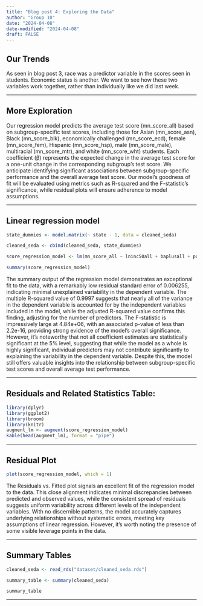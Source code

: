 ```yaml
---
title: "Blog post 4: Exploring the Data"
author: "Group 10"
date: "2024-04-08"
date-modified: "2024-04-08"
draft: FALSE
---
```


## Our Trends

As seen in blog post 3, race was a predictor variable in the scores seen in students. Economic status is another. We want to see how these two variables work together, rather than individually like we did last week. 

----

## More Exploration

Our regression model predicts the average test score (mn_score_all) based on subgroup-specific test scores, including those for Asian (mn_score_asn), Black (mn_score_blk), economically challenged (mn_score_ecd), female (mn_score_fem), Hispanic (mn_score_hsp), male (mn_score_male), multiracial (mn_score_mtr), and white (mn_score_wht) students. Each coefficient (β) represents the expected change in the average test score for a one-unit change in the corresponding subgroup's test score. We anticipate identifying significant associations between subgroup-specific performance and the overall average test score. Our model's goodness of fit will be evaluated using metrics such as R-squared and the F-statistic's significance, while residual plots will ensure adherence to model assumptions.

----

## Linear regression model
```r
state_dummies <- model.matrix(~ state - 1, data = cleaned_seda)

cleaned_seda <- cbind(cleaned_seda, state_dummies)

score_regression_model <- lm(mn_score_all ~ lninc50all + baplusall + povertyall + numstu_ecd + numstu_male + numstu_fem + perasn + perhsp + perblk + perwht + state_dummies, data = cleaned_seda)

summary(score_regression_model)
```


The summary output of the regression model demonstrates an exceptional fit to the data, with a remarkably low residual standard error of 0.006255, indicating minimal unexplained variability in the dependent variable. The multiple R-squared value of 0.9997 suggests that nearly all of the variance in the dependent variable is accounted for by the independent variables included in the model, while the adjusted R-squared value confirms this finding, adjusting for the number of predictors. The F-statistic is impressively large at 4.84e+06, with an associated p-value of less than 2.2e-16, providing strong evidence of the model's overall significance. However, it's noteworthy that not all coefficient estimates are statistically significant at the 5% level, suggesting that while the model as a whole is highly significant, individual predictors may not contribute significantly to explaining the variability in the dependent variable. Despite this, the model still offers valuable insights into the relationship between subgroup-specific test scores and overall average test performance.

----

## Residuals and Related Statistics Table:
```r
library(dplyr)
library(ggplot2)
library(broom)
library(knitr)
augment_lm <- augment(score_regression_model)
kable(head(augment_lm), format = "pipe")
```

----

## Residual Plot
```r
plot(score_regression_model, which = 1)
```

The Residuals vs. Fitted plot signals an excellent fit of the regression model to the data. This close alignment indicates minimal discrepancies between predicted and observed values, while the consistent spread of residuals suggests uniform variability across different levels of the independent variables. With no discernible patterns, the model accurately captures underlying relationships without systematic errors, meeting key assumptions of linear regression. However, it's worth noting the presence of some visible leverage points in the data.

----

## Summary Tables
```r
cleaned_seda <- read_rds("dataset/cleaned_seda.rds")

summary_table <- summary(cleaned_seda)

summary_table
```

----